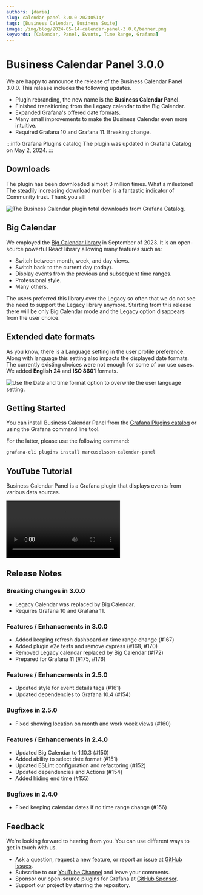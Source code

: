 ```yaml
---
authors: [daria]
slug: calendar-panel-3.0.0-20240514/
tags: [Business Calendar, Business Suite]
image: /img/blog/2024-05-14-calendar-panel-3.0.0/banner.png
keywords: [Calendar, Panel, Events, Time Range, Grafana]
---
```



# Business Calendar Panel 3.0.0

We are happy to announce the release of the Business Calendar Panel 3.0.0. This release includes the following updates.

- Plugin rebranding, the new name is the **Business Calendar Panel**.
- Finished transitioning from the Legacy calendar to the Big Calendar.
- Expanded Grafana's offered date formats.
- Many small improvements to make the Business Calendar even more intuitive.
- Required Grafana 10 and Grafana 11. Breaking change.

:::info Grafana Plugins catalog
The plugin was updated in Grafana Catalog on May 2, 2024.
:::

<Shorts
  src="https://www.youtube.com/embed/FdTKSK6up-Y"
  title="Business Calendar panel 3.0.0 for Grafana."
/>

## Downloads

The plugin has been downloaded almost 3 million times. What a milestone! The steadily increasing download number is a fantastic indicator of Community trust. Thank you all!

<Image
  title="The Business Calendar plugin total downloads from Grafana Catalog."
  src="/img/blog/2024-05-14-calendar-panel-3.0.0/downloads.png"
/>

## Big Calendar

We employed the [Big Calendar library](https://jquense.github.io/react-big-calendar/examples/index.html?path=/story/about-big-calendar--page) in September of 2023. It is an open-source powerful React library allowing many features such as:

- Switch between month, week, and day views.
- Switch back to the current day (today).
- Display events from the previous and subsequent time ranges.
- Professional style.
- Many others.

The users preferred this library over the Legacy so often that we do not see the need to support the Legacy library anymore.
Starting from this release there will be only Big Calendar mode and the Legacy option disappears from the user choice.

## Extended date formats

As you know, there is a Language setting in the user profile preference. Along with language this setting also impacts the displayed date formats.
The currently existing choices were not enough for some of our use cases. We added **English 24** and **ISO 8601** formats.

<Image
  title="Use the Date and time format option to overwrite the user language setting."
  src="/img/blog/2024-05-14-calendar-panel-3.0.0/language.png"
/>

## Getting Started

You can install Business Calendar Panel from the [Grafana Plugins catalog](https://grafana.com/grafana/plugins/marcusolsson-calendar-panel/) or using the Grafana command line tool.

For the latter, please use the following command:

```bash
grafana-cli plugins install marcusolsson-calendar-panel
```

## YouTube Tutorial

Business Calendar Panel is a Grafana plugin that displays events from various data sources.

<Video
  src="https://www.youtube.com/embed/CvLqyY2fQfo"
  title="Business Calendar 3.1.0. Overview and detailed tutorial. Display dates and time in Grafana."
/>

## Release Notes

### Breaking changes in 3.0.0

- Legacy Calendar was replaced by Big Calendar.
- Requires Grafana 10 and Grafana 11.

### Features / Enhancements in 3.0.0

- Added keeping refresh dashboard on time range change (#167)
- Added plugin e2e tests and remove cypress (#168, #170)
- Removed Legacy calendar replaced by Big Calendar (#172)
- Prepared for Grafana 11 (#175, #176)

### Features / Enhancements in 2.5.0

- Updated style for event details tags (#161)
- Updated dependencies to Grafana 10.4 (#154)

### Bugfixes in 2.5.0

- Fixed showing location on month and work week views (#160)

### Features / Enhancements in 2.4.0

- Updated Big Calendar to 1.10.3 (#150)
- Added ability to select date format (#151)
- Updated ESLint configuration and refactoring (#152)
- Updated dependencies and Actions (#154)
- Added hiding end time (#155)

### Bugfixes in 2.4.0

- Fixed keeping calendar dates if no time range change (#156)

## Feedback

We're looking forward to hearing from you. You can use different ways to get in touch with us.

- Ask a question, request a new feature, or report an issue at [GitHub issues](https://github.com/volkovlabs/volkovlabs-calendar-panel/issues).
- Subscribe to our [YouTube Channel](https://www.youtube.com/@volkovlabs) and leave your comments.
- Sponsor our open-source plugins for Grafana at [GitHub Sponsor](https://github.com/sponsors/VolkovLabs).
- Support our project by starring the repository.
